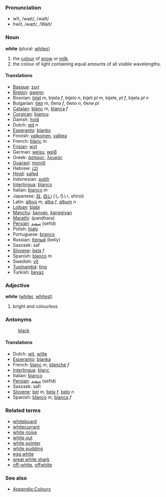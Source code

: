 ===Pronunciation===
*wīt, /waɪt/, /waIt/
*hwīt, /ʍaɪt/, /WaIt/

===Noun===
'''white''' (plural: [[whites]])<!-- is there also an uncountable sense? -->

#the [[color|colour]] of [[snow]] or [[milk]].
#the colour of light containing equal amounts of all visible wavelengths.

====Translations====
*[[Basque]]: [[zuri]]
*[[Breton]]: [[gwenn]]
*Bosnian: [[bijel]] ''m'', bijela ''f'', bijelo ''n'', bijeli ''pl m'', bijele, ''pl f'', bijela ''pl n''
*Bulgarian: [[бял]] ''m'', бяла ''f'', бяло ''n'', бели ''pl''
*[[Catalan]]: [[blanc]] ''m'', [[blanca]] ''f''
*[[Corsican]]: [[biancu]]
*Danish: [[hvid]]
*Dutch: [[wit]] ''n''
*[[Esperanto]]: [[blanko]]
*Finnish: [[valkoinen]], [[valkea]]
*French: [[blanc]] ''m''
*[[Frisian]]: [[wyt]]
*German: [[weiss]], [[weiβ]]
*Greek: [[άσπρος]], [[λευκός]]
*[[Guaraní]]: [[morotĩ]]
*Hebrew: [[לבן]]
*[[Hindi]]: [[safed]]
*Indonesian: [[putih]]
*[[Interlingua]]: [[blanco]]
*Italian: [[bianco]] ''m''
*Japanese: [[白]], [[白い]] (しろい, shiroi)
*Latin: [[albus]] ''m'', [[alba]] ''f'', [[album]] ''n''
*[[Lojban]]: [[blabi]]
*[[Manchu]]: [[šanyan]], [[šanggiyan]]
*[[Marathi]]: (pandhara)
*[[Persian]]: [[سِفيد]] (sefid)
*Polish: [[biały]]
*Portuguese: [[branco]]
*Russian: [[белый]] (beliy)
*Sasxsek: saf
*[[Slovene]]: [[bela]] ''f''
*Spanish: [[blanco]] ''m''
*Swedish: [[vit]]
*[[Tupinambá]]: [[ting]]
*Turkish: [[beyaz]]

===Adjective===
'''white''' ([[whiter]], [[whitest]])

#bright and colourless

===Antonyms===
:[[black]]

====Translations====
*Dutch: [[wit]], [[witte]]
*[[Esperanto]]: [[blanka]]
*French: [[blanc]] ''m'', [[blanche]] ''f''
*[[Interlingua]]: [[blanc]]
*Italian: [[bianco]]
*[[Persian]]: [[سِفيد]] (sefid)
*Sasxsek: safi
*[[Slovene]]: [[bel]] ''m'', [[bela]] ''f'', [[belo]] ''n''
*Spanish: [[blanco]] ''m'', [[blanca]] ''f''

===Related terms===
*[[whiteboard]]
*[[whitecurrant]]
*[[white noise]]
*[[white out]]
*[[white pointer]]
*[[white pudding]]
*[[egg white]]
*[[great white shark]]
*[[off-white]], [[offwhite]]

===See also===
*[[Wiktionary_Appendix:Colours|Appendix:Colours]]